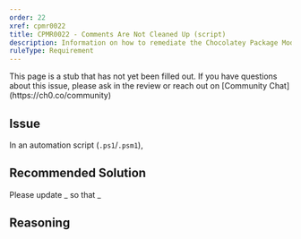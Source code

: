 ```yaml
---
order: 22
xref: cpmr0022
title: CPMR0022 - Comments Are Not Cleaned Up (script)
description: Information on how to remediate the Chocolatey Package Moderation Rule 0022
ruleType: Requirement
---
```


<PackageValidatorRuleRequirement />

<Callout type="info">
    This page is a stub that has not yet been filled out. If you have questions about this issue, please ask in the review or reach out on [Community Chat](https://ch0.co/community)
</Callout>

## Issue

In an automation script (`.ps1`/`.psm1`),

## Recommended Solution

Please update _ so that _

## Reasoning
